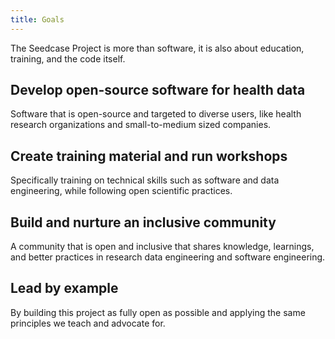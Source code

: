 ```yaml
---
title: Goals
---
```


The Seedcase Project is more than software, it is also about education,
training, and the code itself.

## Develop open-source software for health data

Software that is open-source and targeted to diverse users, like health
research organizations and small-to-medium sized companies.

## Create training material and run workshops

Specifically training on technical skills such as software and data
engineering, while following open scientific practices.

## Build and nurture an inclusive community

A community that is open and inclusive that shares knowledge, learnings,
and better practices in research data engineering and software
engineering.

## Lead by example

By building this project as fully open as possible and applying the same
principles we teach and advocate for.
